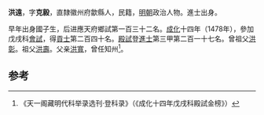 '''洪遠'''，字'''克毅'''，直隸徽州府歙縣人，民籍，[[明朝|明朝]]政治人物。進士出身。

早年出身國子生，后进應天府鄉試第一百三十二名。[[成化|成化]]十四年（1478年），參加戊戌科[[會試|會試]]，得[[貢士|貢士]]第二百四十名。[[殿試|殿試]]登[[進士|進士]]第三甲第二百一十七名。曾祖父[[洪彰|洪彰]]。祖父[[洪壽|洪壽]]。父亲[[洪寬|洪寬]]，曾任知州<ref>《天一阁藏明代科举录选刊·登科录》（《成化十四年戊戌科殿試金榜》）</ref>。

==参考==
{{reflist}}
{{明朝人物小作品}}
{{成化十四年戊戌科殿試金榜}}